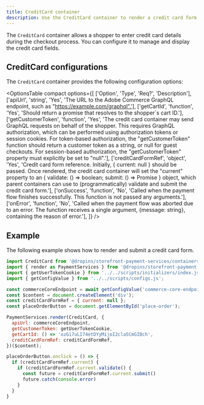 ```yaml
---
title: CreditCard container
description: Use the CreditCard container to render a credit card form during checkout.
---
```



The `CreditCard` container allows a shopper to enter credit card details during the checkout process. You can configure it to manage and display the credit card fields.

## CreditCard configurations

The `CreditCard` container provides the following configuration options:

<OptionsTable
  compact
  options={[
    ['Option', 'Type', 'Req?', 'Description'],
    ['apiUrl', 'string', 'Yes', 'The URL to the Adobe Commerce GraphQL endpoint, such as "https://example.com/graphql".'],
    ['getCartId', 'function', 'Yes', 'Should return a promise that resolves to the shopper`s cart ID.'],
    ['getCustomerToken', 'function', 'Yes', 'The credit card container may send GraphQL requests on behalf of the shopper. This requires GraphQL authorization, which can be performed using authorization tokens or session cookies. For token-based authorization, the "getCustomerToken" function should return a customer token as a string, or null for guest checkouts. For session-based authorization, the "getCustomerToken" property must explicitly be set to "null".'],
    ['creditCardFormRef', 'object', 'Yes', 'Credit card form reference. Initially, { current: null } should be passed. Once rendered, the credit card container will set the "current" property to an { validate: () => boolean; submit: () => Promise<void> } object, which parent containers can use to (programmatically) validate and submit the credit card form.'],
    ['onSuccess', 'function', 'No', 'Called when the payment flow finishes successfully. This function is not passed any arguments.'],
    ['onError', 'function', 'No', 'Called when the payment flow was aborted due to an error. The function receives a single argument, {message: string}, containing the reason of error.'],
  ]}
/>

## Example

The following example shows how to render and submit a credit card form.

```js
import CreditCard from '@dropins/storefront-payment-services/containers/CreditCard.js';
import { render as PaymentServices } from '@dropins/storefront-payment-services/render.js';
import { getUserTokenCookie } from '../../scripts/initializers/index.js';
import { getConfigValue } from '../../scripts/configs.js';

const commerceCoreEndpoint = await getConfigValue('commerce-core-endpoint');
const $content = document.createElement('div');
const creditCardFormRef = { current: null };
const placeOrderButton = document.getElementById('place-order');

PaymentServices.render(CreditCard, {
  apiUrl: commerceCoreEndpoint,
  getCustomerToken: getUserTokenCookie,
  getCartId: () => 'ozGi7uLI74etDYyMijoI2cla5CmGIBch',
  creditCardFormRef: creditCardFormRef,
})($content);

placeOrderButton.onclick = () => {
  if (creditCardFormRef.current) {
    if (creditCardFormRef.current.validate() {
      const future = creditCardFormRef.current.submit()
      future.catch(console.error)
    }
  }
}
```
